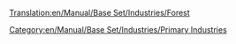 [[Translation:en/Manual/Base Set/Industries/Forest]]
{{en/Manual/Base Set/Industries/Industries|Image=[[File:en/Manual/Base Set/Industries/Forest(industry).png]][[File:en/Manual/Base Set/Industries/Snowforest.png]]
|name=Forest
|climates=[[en/Manual/Climates]], [[en/Manual/Climates]].
|accepts=Nothing
|produces=[[en/Manual/Base Set/Cargos/Wood]].
|notes=Not present in [[en/Manual/Climates]]. The Sub Arctic Wood is for a different [[en/Industry chain]].
}}
[[Category:en/Manual/Base Set/Industries/Primary Industries]]